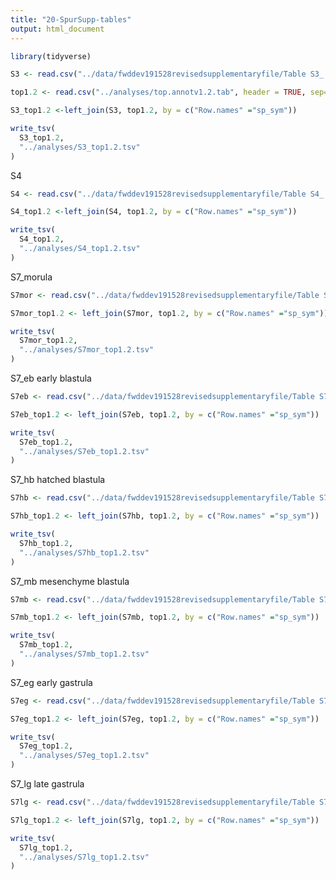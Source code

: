 ```yaml
---
title: "20-SpurSupp-tables"
output: html_document
---
```



```r
library(tidyverse)
```

```r
S3 <- read.csv("../data/fwddev191528revisedsupplementaryfile/Table S3_ Morula_Cluster16.txt", header = TRUE, sep="\t") 
```


```r
top1.2 <- read.csv("../analyses/top.annotv1.2.tab", header = TRUE, sep="\t")
```






```r
S3_top1.2 <-left_join(S3, top1.2, by = c("Row.names" ="sp_sym"))
```


```r
write_tsv(
  S3_top1.2,
  "../analyses/S3_top1.2.tsv"
)

```


S4

```r
S4 <- read.csv("../data/fwddev191528revisedsupplementaryfile/Table S4_ Morula_Cluster20.txt", header = TRUE, sep="\t") 
```



```r
S4_top1.2 <-left_join(S4, top1.2, by = c("Row.names" ="sp_sym"))
```


```r
write_tsv(
  S4_top1.2,
  "../analyses/S4_top1.2.tsv"
)

```


S7_morula


```r
S7mor <- read.csv("../data/fwddev191528revisedsupplementaryfile/Table S7_ Cluster 20 Markers_morula.txt", header = TRUE, sep="\t") 
```



```r
S7mor_top1.2 <- left_join(S7mor, top1.2, by = c("Row.names" ="sp_sym"))
```


```r
write_tsv(
  S7mor_top1.2,
  "../analyses/S7mor_top1.2.tsv"
)

```


S7_eb early blastula


```r
S7eb <- read.csv("../data/fwddev191528revisedsupplementaryfile/Table S7_ Cluster 20 Markers_early_blastula.txt", header = TRUE, sep="\t") 
```



```r
S7eb_top1.2 <- left_join(S7eb, top1.2, by = c("Row.names" ="sp_sym"))
```


```r
write_tsv(
  S7eb_top1.2,
  "../analyses/S7eb_top1.2.tsv"
)

```


S7_hb  hatched blastula


```r
S7hb <- read.csv("../data/fwddev191528revisedsupplementaryfile/Table S7_ Cluster 20 Markers_hatched_blastula.txt", header = TRUE, sep="\t") 
```



```r
S7hb_top1.2 <- left_join(S7hb, top1.2, by = c("Row.names" ="sp_sym"))
```


```r
write_tsv(
  S7hb_top1.2,
  "../analyses/S7hb_top1.2.tsv"
)

```



S7_mb mesenchyme blastula


```r
S7mb <- read.csv("../data/fwddev191528revisedsupplementaryfile/Table S7_ Cluster 20 Markers_mesenchyme_blastula.txt", header = TRUE, sep="\t") 
```



```r
S7mb_top1.2 <- left_join(S7mb, top1.2, by = c("Row.names" ="sp_sym"))
```


```r
write_tsv(
  S7mb_top1.2,
  "../analyses/S7mb_top1.2.tsv"
)

```


S7_eg early gastrula


```r
S7eg <- read.csv("../data/fwddev191528revisedsupplementaryfile/Table S7_ Cluster 20 Markers_early_gastrula.txt", header = TRUE, sep="\t") 
```



```r
S7eg_top1.2 <- left_join(S7eg, top1.2, by = c("Row.names" ="sp_sym"))
```


```r
write_tsv(
  S7eg_top1.2,
  "../analyses/S7eg_top1.2.tsv"
)

```




S7_lg late gastrula


```r
S7lg <- read.csv("../data/fwddev191528revisedsupplementaryfile/Table S7_ Cluster 20 Markers_Late_gastrula.txt", header = TRUE, sep="\t") 
```



```r
S7lg_top1.2 <- left_join(S7lg, top1.2, by = c("Row.names" ="sp_sym"))
```


```r
write_tsv(
  S7lg_top1.2,
  "../analyses/S7lg_top1.2.tsv"
)

```


